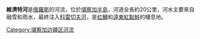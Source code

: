 '''維濟特河'''是[[俄羅斯|俄羅斯]]的河流，位於[[堪察加半島|堪察加半島]]，河道全長約20公里，河水主要來自融雪和雨水，最終注入[[科雷切夫河|科雷切夫河]]，是[[虹鱒|虹鱒]]和[[遠東紅點鮭|遠東紅點鮭]]的棲息地。

{{Russia-geo-stub}}

[[Category:堪察加边疆区河流|Category:堪察加边疆区河流]]